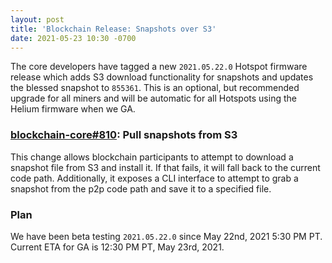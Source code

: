 ```yaml
---
layout: post
title: 'Blockchain Release: Snapshots over S3'
date: 2021-05-23 10:30 -0700
---
```


The core developers have tagged a new `2021.05.22.0` Hotspot firmware release which adds S3 download
functionality for snapshots and updates the blessed snapshot to `855361`. This is an optional, but
recommended upgrade for all miners and will be automatic for all Hotspots using the Helium firmware
when we GA.

<!--truncate-->

### [blockchain-core#810](https://github.com/helium/blockchain-core/pull/810): Pull snapshots from S3

This change allows blockchain participants to attempt to download a snapshot file from S3 and
install it. If that fails, it will fall back to the current code path. Additionally, it exposes a
CLI interface to attempt to grab a snapshot from the p2p code path and save it to a specified file.

### Plan

We have been beta testing `2021.05.22.0` since May 22nd, 2021 5:30 PM PT. Current ETA for GA is
12:30 PM PT, May 23rd, 2021.
